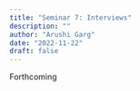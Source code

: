 ```yaml
---
title: "Seminar 7: Interviews"
description: ""
author: "Arushi Garg"
date: "2022-11-22"
draft: false
---
```


Forthcoming